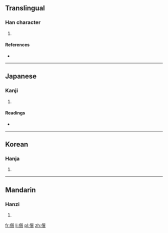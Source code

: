 ==Translingual==

===Han character===
{{Han char|rn=9|rad=人|as=15|sn=17|four=|canj=人竹中金 (OHLC)|ids=⿰[[亻]][[質]]}}

# {{defn|Han|sort=人15}}

====References====
* {{Han ref|kx=0120.260|dkj=01259|dj=0254.240|hdz=10235.070|uh=5128|ud=20776}}

----

==Japanese==

===Kanji===
{{ja-kanji|grade=|rs=人15}}

# {{defn|lang=ja|sort=人15}}

====Readings====
* {{ja-readings|on=[[しつ]] (shitsu), [[しち]] (shichi)|kun=[[ただしい]] (tadashii)}}

----

==Korean==

===Hanja===
{{ko-hanja|hangeul=질|rv=jil|mr=chil}}

# {{defn|lang=ko|sort=人15}}

----

==Mandarin==

===Hanzi===
{{cmn-hanzi|pin=[[zhí]] ([[zhi2]])|wg=chih<sup>2</sup>}}

# {{defn|lang=cmn|sort=人15}}

[[fr:儨]]
[[li:儨]]
[[pl:儨]]
[[zh:儨]]